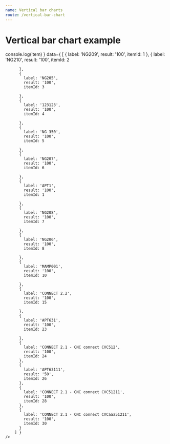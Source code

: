 ```yaml
---
name: Vertical bar charts
route: /vertical-bar-chart
---
```



# Vertical bar chart example
<Playground>
    <VerticalBarChart
        showBarLabel
        yComplement='%'
        xType='category'
        yType='value'
        color={ 'green' }
        title='Bar Chart example'
        toolboxTooltip={{ saveAsImage: 'save' }}
        tooltip={ { label: 'Equipamento', result: 'Disponibilidade' } }
        onClickBar={ item => console.log(item) }
        data={ [
          {
            label: 'NG209',
            result: '100',
            itemId: 1
          },
          {
            label: 'NG210',
            result: '100',
            itemId: 2

          },
          {
            label: 'NG205',
            result: '100',
            itemId: 3

          },
          {
            label: '123123',
            result: '100',
            itemId: 4

          },
          {
            label: 'NG 350',
            result: '100',
            itemId: 5

          },
          {
            label: 'NG207',
            result: '100',
            itemId: 6

          },
          {
            label: 'APT1',
            result: '100',
            itemId: 1

          },
          {
            label: 'NG208',
            result: '100',
            itemId: 7

          },
          {
            label: 'NG206',
            result: '100',
            itemId: 8

          },
          {
            label: 'MAMP001',
            result: '100',
            itemId: 10

          },
          {
            label: 'CONNECT 2.2',
            result: '100',
            itemId: 15

          },
          {
            label: 'APT631',
            result: '100',
            itemId: 23

          },
          {
            label: 'CONNECT 2.1 - CNC connect CVC512',
            result: '100',
            itemId: 24
          },
          {
            label: 'APT63111',
            result: '50',
            itemId: 26    
          },
          {
            label: 'CONNECT 2.1 - CNC connect CVC51211',
            result: '100',
            itemId: 28
          },
          {
            label: 'CONNECT 2.1 - CNC connect CVCaaa51211',
            result: '100',
            itemId: 30
          }
        ] } 
    />
</Playground>


